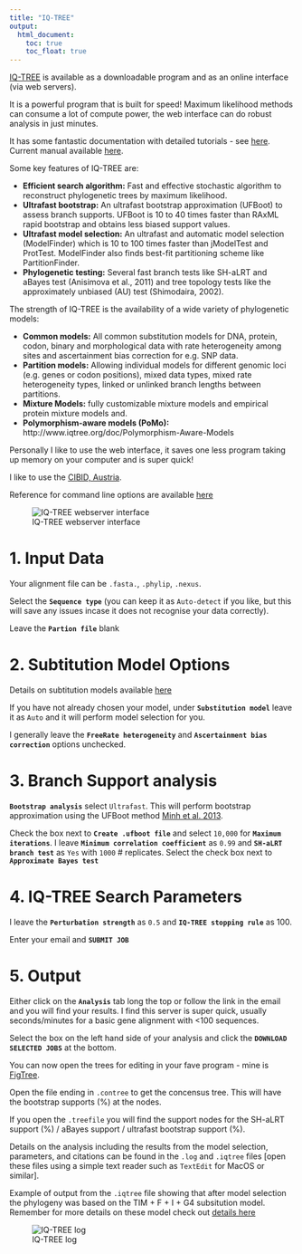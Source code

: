 ```yaml
---
title: "IQ-TREE"
output:
  html_document:
    toc: true
    toc_float: true
---
```



[IQ-TREE](http://www.iqtree.org/) is available as a downloadable program and as an online interface (via web servers).

It is a powerful program that is built for speed! Maximum likelihood methods can consume a lot of compute power, the web interface can do robust analysis in just minutes. 

It has some fantastic documentation with detailed tutorials - see [here](http://www.iqtree.org/doc/).
Current manual available [here](http://www.iqtree.org/doc/iqtree-doc.pdf).

Some key features of IQ-TREE are:

- **Efficient search algorithm:** Fast and effective stochastic algorithm to reconstruct phylogenetic trees by maximum likelihood. 
- **Ultrafast bootstrap:** An ultrafast bootstrap approximation (UFBoot) to assess branch supports. UFBoot is 10 to 40 times faster than RAxML rapid bootstrap and obtains less biased support values.
- **Ultrafast model selection:** An ultrafast and automatic model selection (ModelFinder) which is 10 to 100 times faster than jModelTest and ProtTest. ModelFinder also finds best-fit partitioning scheme like PartitionFinder.
- **Phylogenetic testing:** Several fast branch tests like SH-aLRT and aBayes test (Anisimova et al., 2011) and tree topology tests like the approximately unbiased (AU) test (Shimodaira, 2002).

The strength of IQ-TREE is the availability of a wide variety of phylogenetic models:

- **Common models:** All common substitution models for DNA, protein, codon, binary and morphological data with rate heterogeneity among sites and ascertainment bias correction for e.g. SNP data.
- **Partition models:** Allowing individual models for different genomic loci (e.g. genes or codon positions), mixed data types, mixed rate heterogeneity types, linked or unlinked branch lengths between partitions.
- **Mixture Models:** fully customizable mixture models and empirical protein mixture models and.
- **Polymorphism-aware models (PoMo):** http://www.iqtree.org/doc/Polymorphism-Aware-Models

Personally I like to use the web interface, it saves one less program taking up memory on your computer and is super quick!

I like to use the [CIBID, Austria](http://iqtree.cibiv.univie.ac.at/).

Reference for command line options are available [here](http://www.iqtree.org/doc/Command-Reference)

![IQ-TREE webserver interface](images/iqtree-webserver.png)

# 1. Input Data

Your alignment file can be `.fasta.`, `.phylip`, `.nexus`.

Select the **`Sequence type`** (you can keep it as `Auto-detect` if you like, but this will save any issues incase it does not recognise your data correctly).

Leave the **`Partion file`** blank

# 2. Subtitution Model Options

Details on subtitution models available [here](http://www.iqtree.org/doc/Substitution-Models)

If you have not already chosen your model, under **`Substitution model`** leave it as `Auto` and it will perform model selection for you.

I generally leave the **`FreeRate heterogeneity`** and **`Ascertainment bias correction`** options unchecked.

# 3. Branch Support analysis

**`Bootstrap analysis`** select `Ultrafast`. This will perform bootstrap approximation using the UFBoot method [Minh et al. 2013](http://dx.doi.org/10.1093/molbev/mst024). 

Check the box next to **`Create .ufboot file`** and select `10,000` for **`Maximum iterations`**. I leave **`Minimum correlation coefficient`** as `0.99` and **`SH-aLRT branch test`** as `Yes` with `1000` # replicates.
Select the check box next to **`Approximate Bayes test`**


# 4. IQ-TREE Search Parameters

I leave the **`Perturbation strength`** as `0.5` and **`IQ-TREE stopping rule`** as 100.

Enter your email and **`SUBMIT JOB`**

# 5. Output

Either click on the **`Analysis`** tab long the top or follow the link in the email and you will find your results. I find this server is super quick, usually seconds/minutes for a basic gene alignment with <100 sequences.

Select the box on the left hand side of your analysis and click the **`DOWNLOAD SELECTED JOBS`** at the bottom. 

You can now open the trees for editing in your fave program - mine is [FigTree](http://tree.bio.ed.ac.uk/software/figtree/).


Open the file ending in `.contree` to get the concensus tree. This will have the bootstrap supports (%) at the nodes.

If you open the `.treefile` you will find the support nodes for the SH-aLRT support (%) / aBayes support / ultrafast bootstrap support (%). 

Details on the analysis including the results from the model selection, parameters, and citations can be found in the `.log` and `.iqtree` files [open these files using a simple text reader such as `TextEdit` for MacOS or similar].

Example of output from the `.iqtree` file showing that after model selection the phylogeny was based on the TIM + F + I + G4 subsitution model. Remember for more details on these model check out [details here](http://www.iqtree.org/doc/Substitution-Models)

![IQ-TREE log](images/iqtree-log.png)